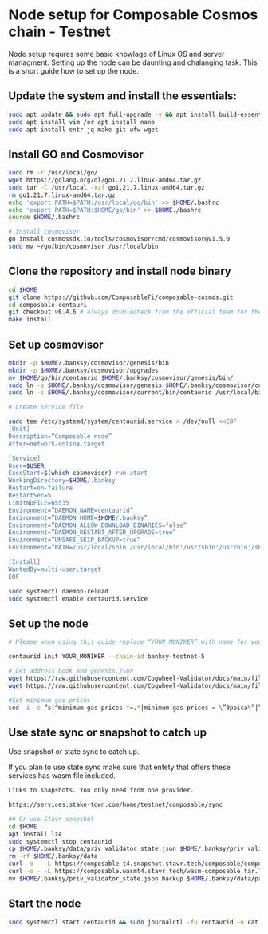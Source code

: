 
# Node setup for Composable Cosmos chain - Testnet

Node setup requres some basic knowlage of Linux OS and server managment. Setting up the node
can be daunting and chalanging task. This is a short guide how to set up the node.

## Update the system and install the essentials:

```bash
sudo apt update && sudo apt full-upgrade -y && apt install build-essential 
sudo apt install vim /or apt install nano 
sudo apt install entr jq make git ufw wget 
```

## Install GO and Cosmovisor

```bash
sudo rm -r /usr/local/go/
wget https://golang.org/dl/go1.21.7.linux-amd64.tar.gz
sudo tar -C /usr/local -xzf go1.21.7.linux-amd64.tar.gz
rm go1.21.7.linux-amd64.tar.gz
echo 'export PATH=$PATH:/usr/local/go/bin' >> $HOME/.bashrc
echo 'export PATH=$PATH:$HOME/go/bin' >> $HOME./bashrc
source $HOME/.bashrc

# Install cosmovisor
go install cosmossdk.io/tools/cosmovisor/cmd/cosmovisor@v1.5.0
sudo mv ~/go/bin/cosmovisor /usr/local/bin
```

## Clone the repository and install node binary

```bash
cd $HOME 
git clone https://github.com/ComposableFi/composable-cosmos.git
cd composable-centauri 
git checkout v6.4.6 # always doublecheck from the official team for the right version
make install
```

## Set up cosmovisor

```bash 
mkdir -p $HOME/.banksy/cosmovisor/genesis/bin
mkdir -p $HOME/.banksy/cosmovisor/upgrades
mv $HOME/go/bin/centaurid $HOME/.banksy/cosmovisor/genesis/bin/
sudo ln -s $HOME/.banksy/cosmovisor/genesis $HOME/.banksy/cosmovisor/current -f
sudo ln -s $HOME/.banksy/cosmovisor/current/bin/centaurid /usr/local/bin/centaurid -f

# Create service file

sudo tee /etc/systemd/system/centaurid.service > /dev/null <<EOF
[Unit]
Description=”Composable node”
After=network-online.target

[Service]
User=$USER
ExecStart=$(which cosmovisor) run start
WorkingDirectory=$HOME/.banksy
Restart=on-failure 
RestartSec=5
LimitNOFILE=65535
Environment=”DAEMON_NAME=centaurid”
Environment=”DAEMON_HOME=$HOME/.banksy”
Environment=”DAEMON_ALLOW_DOWNLOAD_BINARIES=false”
Environment=”DAEMON_RESTART_AFTER_UPGRADE=true”
Environment=”UNSAFE_SKIP_BACKUP=true”
Environment=”PATH=/usr/local/sbin:/usr/local/bin:/usr/sbin:/usr/bin:/sbin:/bin:/usr/games:/usr/local/games:/snap/bin:$HOME/.banksy/cosmovisor/current/bin”

[Install]
WantedBy=multi-user.target
EOF

sudo systemctl daemon-reload
sudo systemctl enable centaurid.service
```

## Set up the node 

```bash
# Please when using this guide replace “YOUR_MONIKER” with name for your node.

centaurid init YOUR_MONIKER --chain-id banksy-testnet-5

# Get address book and genesis.json
wget https://raw.githubusercontent.com/Cogwheel-Validator/docs/main/files/composable-testnet/genesis.json -O $HOME/.banksy/config/genesis.json
wget https://raw.githubusercontent.com/Cogwheel-Validator/docs/main/files/composable-testnet/addrbook.json -O $HOME/.banksy/config/addrbook.json

#Set minimum gas prices
sed -i -e “s|^minimum-gas-prices *=.*|minimum-gas-prices = \”0ppica\”|” $HOME/.banksy/config/app.toml
```

## Use state sync or snapshot to catch up

Use snapshot or state sync to catch up.


<Callout type="warning" emoji="⚠️">
  If you plan to use state sync make sure that entety that offers these services
   has wasm file included.
</Callout>

``` bash
Links to snapshots. You only need from one provider.

https://services.stake-town.com/home/testnet/composable/sync

## Or use Stavr snapshot
cd $HOME
apt install lz4
sudo systemctl stop centaurid
cp $HOME/.banksy/data/priv_validator_state.json $HOME/.banksy/priv_validator_state.json.backup
rm -rf $HOME/.banksy/data
curl -o - -L https://composable-t4.snapshot.stavr.tech/composable/composable-snap.tar.lz4 | lz4 -c -d - | tar -x -C $HOME/.banksy --strip-components 2
curl -o - -L https://composable.wasmt4.stavr.tech/wasm-composable.tar.lz4 | lz4 -c -d - | tar -x -C $HOME/.banksy --strip-components 2
mv $HOME/.banksy/priv_validator_state.json.backup $HOME/.banksy/data/priv_validator_state.json

```

## Start the node

```bash
sudo systemctl start centaurid && sudo journalctl -fu centaurid -o cat
```